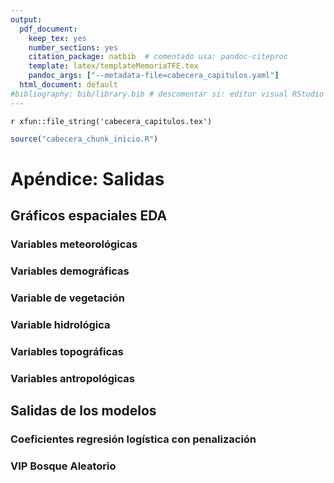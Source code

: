 ```yaml
---
output:
  pdf_document:
    keep_tex: yes
    number_sections: yes
    citation_package: natbib  # comentado usa: pandoc-citeproc
    template: latex/templateMemoriaTFE.tex
    pandoc_args: ["--metadata-file=cabecera_capitulos.yaml"]
  html_document: default
#bibliography: bib/library.bib # descomentar si: editor visual RStudio  
---
```


<!-- escribir 2 para capítulo 3 -->
<!-- \setcounter{chapter}{2} --> 
<!-- \pagenumbering{arabic} -->

`r xfun::file_string('cabecera_capitulos.tex')`

```r
source("cabecera_chunk_inicio.R")
```


# Apéndice: Salidas

## Gráficos espaciales EDA 

### Variables meteorológicas

\begin{figure}[H]
\centering
\includegraphics[width = \textwidth]{graficos/T2M_spat.png}
\caption[Distribución espacial de \textit{T2M} por mes]{Distribución espacial de \textit{T2M} por mes. \it Fuente: Elaboración propia.}
\label{fig:T2M_spat}
\end{figure}

\begin{figure}[H]
\centering
\includegraphics[width = \textwidth]{graficos/RH2M_spat.png}
\caption[Distribución espacial de \textit{RH2M} por mes]{Distribución espacial de \textit{RH2M} por mes. \it Fuente: Elaboración propia.}
\label{fig:RH2M_spat}
\end{figure}

\begin{figure}[H]
\centering
\includegraphics[width = \textwidth]{graficos/GWETTOP_spat.png}
\caption[Distribución espacial de \textit{GWETTOP} por mes]{Distribución espacial de \textit{GWETTOP} por mes. \it Fuente: Elaboración propia.}
\label{fig:GWETTOP_spat}
\end{figure}

\begin{figure}[H]
\centering
\includegraphics[width = \textwidth]{graficos/WS10M_spat.png}
\caption[Distribución espacial de \textit{WS10M} por mes]{Distribución espacial de \textit{WS10M} por mes. \it Fuente: Elaboración propia.}
\label{fig:WS10M_spat}
\end{figure}

\begin{figure}[H]
\centering
\includegraphics[width = \textwidth]{graficos/PRECTOTCORR_spat.png}
\caption[Distribución espacial de \textit{PRECTOTCORR} por mes]{Distribución espacial de \textit{PRECTOTCORR} por mes. \it Fuente: Elaboración propia.}
\label{fig:PRECTOTCORR_spat}
\end{figure}

\begin{figure}[H]
\centering
\includegraphics[width = \textwidth]{graficos/WD10M_spat.png}
\caption[Distribución espacial de \textit{WD10M} por mes]{Distribución espacial de \textit{WD10M} por mes. \it Fuente: Elaboración propia.}
\label{fig:WD10M_spat}
\end{figure}







### Variables demográficas

\begin{figure}[H]
\centering
\includegraphics[width = \textwidth]{graficos/poblacion_spat.png}
\caption[Distribución espacial de \textit{poblacion}]{Distribución espacial de \textit{poblacion}. \it Fuente: Elaboración propia.}
\label{fig:poblacion_spat}
\end{figure}


\begin{figure}[H]
\centering
\includegraphics[width = \textwidth]{graficos/dens_poblacion_spat.png}
\caption[Distribución espacial de \textit{dens\_poblacion}]{Distribución espacial de \textit{dens\_poblacion}. \it Fuente: Elaboración propia.}
\label{fig:dens_poblacion_spat}
\end{figure}


### Variable de vegetación

\begin{figure}[H]
\centering
\includegraphics[width = \textwidth]{graficos/NDVI_spat.png}
\caption[Distribución espacial de \textit{NDVI} por mes]{Distribución espacial de \textit{NDVI} por mes. \it Fuente: Elaboración propia.}
\label{fig:NDVI_spat}
\end{figure}

### Variable hidrológica

\begin{figure}[H]
\centering
\includegraphics[width = \textwidth]{graficos/dist_rios_spat.png}
\caption[Distribución espacial de \textit{dist\_rio}]{Distribución espacial de \textit{dist\_rio}. \it Fuente: Elaboración propia.}
\label{fig:dist_rio_spat}
\end{figure}


### Variables topográficas

\begin{figure}[H]
\centering
\includegraphics[width = \textwidth]{graficos/elevacion_spat.png}
\caption[Distribución espacial de \textit{elevacion}]{Distribución espacial de \textit{elevacion}. \it Fuente: Elaboración propia.}
\label{fig:elevacion_spat}
\end{figure}

\begin{figure}[H]
\centering
\includegraphics[width = \textwidth]{graficos/pendiente_spat.png}
\caption[Distribución espacial de \textit{pendiente}]{Distribución espacial de \textit{pendiente}. \it Fuente: Elaboración propia.}
\label{fig:pendiente_spat}
\end{figure}

\begin{figure}[H]
\centering
\includegraphics[width = \textwidth]{graficos/curvatura_spat.png}
\caption[Distribución espacial de \textit{curvatura}]{Distribución espacial de \textit{curvatura}. \it Fuente: Elaboración propia.}
\label{fig:curvatura_spat}
\end{figure}



### Variables antropológicas

\begin{figure}[H]
\centering
\includegraphics[width = \textwidth]{graficos/dist_carretera_spat.png}
\caption[Distribución espacial de \textit{dist\_carretera}]{Distribución espacial de \textit{dist\_carretera}. \it Fuente: Elaboración propia.}
\label{fig:dist_carretera_spat}
\end{figure}


\begin{figure}[H]
\centering
\includegraphics[width = \textwidth]{graficos/dist_sendero_spat.png}
\caption[Distribución espacial de \textit{dist\_sendero}]{Distribución espacial de \textit{dist\_sendero}. \it Fuente: Elaboración propia.}
\label{fig:dist_sendero_spat}
\end{figure}


\begin{figure}[H]
\centering
\includegraphics[width = \textwidth]{graficos/dist_camino_spat.png}
\caption[Distribución espacial de \textit{dist\_camino}]{Distribución espacial de \textit{dist\_camino}. \it Fuente: Elaboración propia.}
\label{fig:dist_camino_spat}
\end{figure}

\begin{figure}[H]
\centering
\includegraphics[width = \textwidth]{graficos/dist_poblacion_spat.png}
\caption[Distribución espacial de \textit{dist\_poblacion}]{Distribución espacial de \textit{dist\_poblacion}. \it Fuente: Elaboración propia.}
\label{fig:dist_poblacion_spat}
\end{figure}


\begin{figure}[H]
\centering
\includegraphics[width = \textwidth]{graficos/dist_electr_spat.png}
\caption[Distribución espacial de \textit{dist\_electr}]{Distribución espacial de \textit{dist\_electr}. \it Fuente: Elaboración propia.}
\label{fig:dist_electr_spat}
\end{figure}


\begin{figure}[H]
\centering
\includegraphics[width = \textwidth]{graficos/dist_ferrocarril_spat.png}
\caption[Distribución espacial de \textit{dist\_ferrocarril}]{Distribución espacial de \textit{dist\_ferrocarril}. \it Fuente: Elaboración propia.}
\label{fig:dist_ferrocarril_spat}
\end{figure}

\begin{figure}[H]
\centering
\includegraphics[width = \textwidth]{graficos/uso_suelo_spat.png}
\caption[Distribución espacial de \textit{uso\_suelo}]{Distribución espacial de \textit{uso\_suelo}. \it Fuente: Elaboración propia.}
\label{fig:uso_suelo_spat}
\end{figure}


## Salidas de los modelos
<!-- Corregir las referenicas!! -->

### Coeficientes regresión logística con penalización

\begin{figure}[H]
\centering
\includegraphics[width=\textwidth,height=0.85\textheight,keepaspectratio]{graficos/lr_coef.png}
\caption[Coeficientes del modelos de regresión logística lasso seleccionado]{Coeficientes del modelos de regresión logística lasso seleccionado. \it Fuente: Elaboración propia.}
\label{fig:lr_coef}
\end{figure}

### VIP Bosque Aleatorio

\begin{figure}[H]
\centering
\includegraphics[width=\textwidth,keepaspectratio]{graficos/rf_vip_final.png}
\caption[Importancia de las variables en el bosque aleatorio final]{Importancia de las variables en el Bosque Aleatorio final. \it Fuente: Elaboración propia.}
\label{fig:rf_vip_final}
\end{figure}

<!-- Añadir:  -->
<!-- - Árbol de decisión -->


